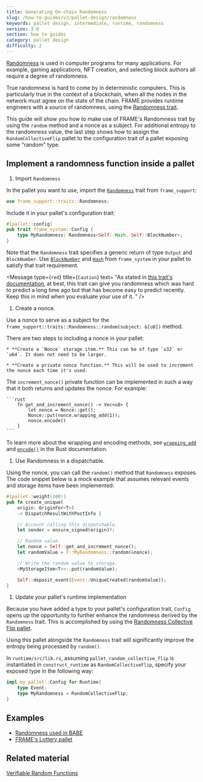 ```yaml
---
title: Generating On-chain Randomness
slug: /how-to-guides/v3/pallet-design/randomness
keywords: pallet design, intermediate, runtime, randomness
version: 3.0 
section: how to guides
category: pallet design
difficulty: 2
---
```


[Randomness](/v3/runtime/randomness) is used in computer programs for many applications. For example, gaming applications, NFT creation, and selecting block authors all require a degree of randomness.

True randomness is hard to come by in deterministic computers. This is particularly true in the context of a blockchain, when all the nodes in the network must agree on the state of the chain. FRAME provides runtime engineers with a source of randomness, using the [Randomness trait](/rustdocs/latest/frame_support/traits/trait.Randomness.html).
        
This guide will show you how to make use of FRAME's Randomness trait by using the `random` method and a nonce as a subject. For additional entropy to the randomness value, the last step shows how to assign the `RandomCollectiveFlip` pallet to the configuration trait of a pallet exposing some "random" type.


## Implement a randomness function inside a pallet

1. Import `Randomness`

  In the pallet you want to use, import the [`Randomness`](/rustdocs/latest/frame_support/traits/trait.Randomness.html) 
  trait from `frame_support`:

  ```rust
  use frame_support::traits::Randomness;
  ```

  Include it in your pallet's configuration trait:

  ```rust
  #[pallet::config]
  pub trait frame_system::Config {
      type MyRandomness: Randomness<Self::Hash, Self::BlockNumber>;
  }
  ```

  Note that the `Randomness` trait specifies a generic return of type `Output` and `BlockNumber`. 
  Use [`BlockNumber`](/rustdocs/latest/frame_system/pallet/trait.Config.html#associatedtype.BlockNumber) 
  and [`Hash`](/rustdocs/latest/frame_system/pallet/trait.Config.html#associatedtype.Hash) from `frame_system`
  in your pallet to satisfy that trait requirement.

  <Message
    type={`red`}
    title={`Caution`}
    text=
      "As stated in
      [this trait's documentation](/rustdocs/latest/frame_support/traits/trait.Randomness.html),
      at best, this trait can give you randomness which was hard to predict a long time ago 
      but that has become easy to predict recently. 
      Keep this in mind when you evaluate your use of it.
      "
  />

1. Create a nonce.

  Use a nonce to serve as a subject for the `frame_support::traits::Randomness::random(subject: &[u8])` method.

  There are two steps to including a nonce in your pallet:

    * **Create a `Nonce` storage item.** This can be of type `u32` or `u64`. It does not need to be larger.

    * **Create a private nonce function.** This will be used to increment the nonce each time it's used.

  The `increment_nonce()` private function can be implemented in such a way that it both returns and updates 
  the nonce. For example:

    ```rust
        fn get_and_increment_nonce() -> Vec<u8> {
            let nonce = Nonce::get();
            Nonce::put(nonce.wrapping_add(1));
            nonce.encode()
        }
    ```
   To learn more about the wrapping and encoding methods, see [`wrapping_add`](/rustdocs/latest/funty/trait.IsInteger.html#tymethod.wrapping_add) and [`encode()`](/rustdocs/latest/frame_support/dispatch/trait.Encode.html#method.encode) in the Rust documentation.

1. Use Randomness in a dispatchable.

  Using the nonce, you can call the `random()` method that `Randomness` exposes. The code snippet below is a mock example that assumes 
  relevant events and storage items have been implemented:

  ```rust
  #[pallet::weight(100)]
  pub fn create_unique(
      origin: OriginFor<T>)
      -> DispatchResultWithPostInfo {

      // Account calling this dispatchable.
      let sender = ensure_signed(origin)?;

      // Random value.
      let nonce = Self::get_and_increment_nonce();
      let randomValue = T::MyRandomness::random(&nonce);

      // Write the random value to storage.
      <MyStorageItem<T>>::put(randomValue);

      Self::deposit_event(Event::UniqueCreated(randomValue));
  }
  ```

1. Update your pallet's runtime implementation

  Because you have added a type to your pallet's configuration trait, `Config` opens up the opportunity to further enhance the randomness 
  derived by the `Randomness` trait. This is accomplished by using the [Randomness Collective Flip pallet][rcf-pallet-rustdocs].

  Using this pallet alongside the `Randomness` trait will significantly improve the entropy being processed by `random()`.

  In `runtime/src/lib.rs`, assuming `pallet_random_collective_flip` is instantiated in `construct_runtime` as `RandomCollectiveFlip`, 
  specify your exposed type in the following way:

  ```rust
  impl my_pallet::Config for Runtime{
      type Event;
      type MyRandomness = RandomCollectiveFlip;
  }
  ```

## Examples

- [Randomness used in BABE](https://github.com/paritytech/substrate/blob/master/frame/babe/src/randomness.rs)
- [FRAME's Lottery pallet](https://github.com/paritytech/substrate/blob/master/frame/lottery/src/lib.rs#L471)

## Related material

[Verifiable Random Functions](https://en.wikipedia.org/wiki/Verifiable_random_function)

[rcf-pallet-rustdocs]: /rustdocs/latest/pallet_randomness_collective_flip/index.html
